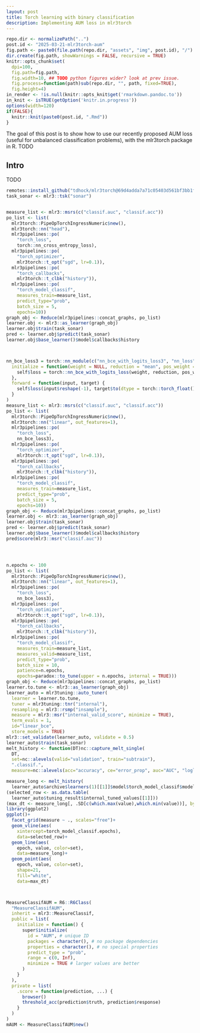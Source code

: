 ```yaml
---
layout: post
title: Torch learning with binary classification
description: Implementing AUM loss in mlr3torch
---
```


```r
repo.dir <- normalizePath("..")
post.id <- "2025-03-21-mlr3torch-aum"
fig.path <- paste0(file.path(repo.dir, "assets", "img", post.id), "/")
dir.create(fig.path, showWarnings = FALSE, recursive = TRUE)
knitr::opts_chunk$set(
  dpi=100,
  fig.path=fig.path,
  fig.width=10, ## TODO python figures wider? look at prev issue.
  fig.process=function(path)sub(repo.dir, "", path, fixed=TRUE),
  fig.height=4)
in_render <- !is.null(knitr::opts_knit$get('rmarkdown.pandoc.to'))
in_knit <- isTRUE(getOption('knitr.in.progress'))
options(width=120)
if(FALSE){
  knitr::knit(paste0(post.id, ".Rmd"))
}
```

The goal of this post is to show how to use our recently proposed AUM
loss (useful for unbalanced classification problems), with the
mlr3torch package in R. TODO

## Intro

TODO

```r
remotes::install_github("tdhock/mlr3torch@69d4adda7a71c05403d561bf3bb1ffb279978d0d")
task_sonar <- mlr3::tsk("sonar")


measure_list <- mlr3::msrs(c("classif.auc", "classif.acc"))
po_list <- list(
  mlr3torch::PipeOpTorchIngressNumeric$new(),
  mlr3torch::nn("head"),
  mlr3pipelines::po(
    "torch_loss",
    torch::nn_cross_entropy_loss),
  mlr3pipelines::po(
    "torch_optimizer",
    mlr3torch::t_opt("sgd", lr=0.1)),
  mlr3pipelines::po(
    "torch_callbacks",
    mlr3torch::t_clbk("history")),
  mlr3pipelines::po(
    "torch_model_classif",
    measures_train=measure_list,
    predict_type="prob",
    batch_size = 5,
    epochs=10))
graph_obj <- Reduce(mlr3pipelines::concat_graphs, po_list)
learner.obj <- mlr3::as_learner(graph_obj)
learner.obj$train(task_sonar)
pred <- learner.obj$predict(task_sonar)
learner.obj$base_learner()$model$callbacks$history



nn_bce_loss3 = torch::nn_module(c("nn_bce_with_logits_loss3", "nn_loss"),
  initialize = function(weight = NULL, reduction = "mean", pos_weight = NULL) {
    self$loss = torch::nn_bce_with_logits_loss(weight, reduction, pos_weight)
  },
  forward = function(input, target) {
    self$loss(input$reshape(-1), target$to(dtype = torch::torch_float())-1)
  }
)
measure_list <- mlr3::msrs(c("classif.auc", "classif.acc"))
po_list <- list(
  mlr3torch::PipeOpTorchIngressNumeric$new(),
  mlr3torch::nn("linear", out_features=1),
  mlr3pipelines::po(
    "torch_loss",
    nn_bce_loss3),
  mlr3pipelines::po(
    "torch_optimizer",
    mlr3torch::t_opt("sgd", lr=0.1)),
  mlr3pipelines::po(
    "torch_callbacks",
    mlr3torch::t_clbk("history")),
  mlr3pipelines::po(
    "torch_model_classif",
    measures_train=measure_list,
    predict_type="prob",
    batch_size = 5,
    epochs=10))
graph_obj <- Reduce(mlr3pipelines::concat_graphs, po_list)
learner.obj <- mlr3::as_learner(graph_obj)
learner.obj$train(task_sonar)
pred <- learner.obj$predict(task_sonar)
learner.obj$base_learner()$model$callbacks$history
pred$score(mlr3::msr("classif.auc"))




n.epochs <- 100
po_list <- list(
  mlr3torch::PipeOpTorchIngressNumeric$new(),
  mlr3torch::nn("linear", out_features=1),
  mlr3pipelines::po(
    "torch_loss",
    nn_bce_loss3),
  mlr3pipelines::po(
    "torch_optimizer",
    mlr3torch::t_opt("sgd", lr=0.1)),
  mlr3pipelines::po(
    "torch_callbacks",
    mlr3torch::t_clbk("history")),
  mlr3pipelines::po(
    "torch_model_classif",
    measures_train=measure_list,
    measures_valid=measure_list,
    predict_type="prob",
    batch_size = 10,
    patience=n.epochs,
    epochs=paradox::to_tune(upper = n.epochs, internal = TRUE)))
graph_obj <- Reduce(mlr3pipelines::concat_graphs, po_list)
learner.to.tune <- mlr3::as_learner(graph_obj)
learner_auto = mlr3tuning::auto_tuner(
  learner = learner.to.tune,
  tuner = mlr3tuning::tnr("internal"),
  resampling = mlr3::rsmp("insample"),
  measure = mlr3::msr("internal_valid_score", minimize = TRUE),
  term_evals = 1,
  id="linear_bce",
  store_models = TRUE)
mlr3::set_validate(learner_auto, validate = 0.5)
learner_auto$train(task_sonar)
melt_history <- function(DT)nc::capture_melt_single(
  DT,
  set=nc::alevels(valid="validation", train="subtrain"),
  ".classif.",
  measure=nc::alevels(acc="accuracy", ce="error_prop", auc="AUC", "logloss"))

measure_long <- melt_history(
  learner_auto$archive$learners(1)[[1]]$model$torch_model_classif$model$callbacks$history)
(selected_row <- as.data.table(
  learner_auto$tuning_result$internal_tuned_values[[1]]))
(max_dt <- measure_long[, .SD[c(which.max(value),which.min(value))], by=.(set, measure)])
library(ggplot2)
ggplot()+
  facet_grid(measure ~ ., scales="free")+
  geom_vline(aes(
    xintercept=torch_model_classif.epochs),
    data=selected_row)+
  geom_line(aes(
    epoch, value, color=set),
    data=measure_long)+
  geom_point(aes(
    epoch, value, color=set),
    shape=21,
    fill="white",
    data=max_dt)



MeasureClassifAUM = R6::R6Class(
  "MeasureClassifAUM",
  inherit = mlr3::MeasureClassif,
  public = list(
    initialize = function() { 
      super$initialize(
        id = "AUM", # unique ID
        packages = character(), # no package dependencies
        properties = character(), # no special properties
        predict_type = "prob",
        range = c(0, Inf),
        minimize = TRUE # larger values are better
      )
    }
  ),
  private = list(
    .score = function(prediction, ...) {
      browser()
      threshold_acc(prediction$truth, prediction$response)
    }
  )
)
mAUM <- MeasureClassifAUM$new()

```
